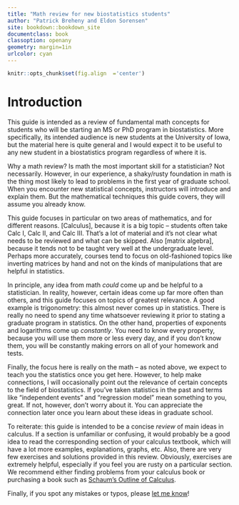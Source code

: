 ```yaml
---
title: "Math review for new biostatistics students"
author: "Patrick Breheny and Eldon Sorensen"
site: bookdown::bookdown_site
documentclass: book
classoption: openany
geometry: margin=1in
urlcolor: cyan
---
```


```r
knitr::opts_chunk$set(fig.align  ='center')
```

# Introduction

This guide is intended as a review of fundamental math concepts for students who will be starting an MS or PhD program in biostatistics. More specifically, its intended audience is new students at the University of Iowa, but the material here is quite general and I would expect it to be useful to any new student in a biostatistics program regardless of where it is.

Why a math review? Is math the most important skill for a statistician? Not necessarily. However, in our experience, a shaky/rusty foundation in math is the thing most likely to lead to problems in the first year of graduate school. When you encounter new statistical concepts, instructors will introduce and explain them. But the mathematical techniques this guide covers, they will assume you already know.

This guide focuses in particular on two areas of mathematics, and for different reasons. [Calculus], because it is a big topic -- students often take Calc I, Calc II, and Calc III. That's a lot of material and it's not clear what needs to be reviewed and what can be skipped. Also [matrix algebra], because it tends not to be taught very well at the undergraduate level. Perhaps more accurately, courses tend to focus on old-fashioned topics like inverting matrices by hand and not on the kinds of manipulations that are helpful in statistics.

In principle, any idea from math *could* come up and be helpful to a statistician. In reality, however, certain ideas come up far more often than others, and this guide focuses on topics of greatest relevance. A good example is trigonometry: this almost never comes up in statistics. There is really no need to spend any time whatsoever reviewing it prior to stating a graduate program in statistics. On the other hand, properties of exponents and logarithms come up *constantly*. You need to know every property, because you will use them more or less every day, and if you don't know them, you will be constantly making errors on all of your homework and tests.

Finally, the focus here is really on the math -- as noted above, we expect to teach you the statistics once you get here. However, to help make connections, I will occasionally point out the relevance of certain concepts to the field of biostatistics. If you've taken statistics in the past and terms like "independent events" and "regression model" mean something to you, great. If not, however, don't worry about it. You can appreciate the connection later once you learn about these ideas in graduate school.

To reiterate: this guide is intended to be a concise *review* of main ideas in calculus. If a section is unfamiliar or confusing, it would probably be a good idea to read the corresponding section of your calculus textbook, which will have a lot more examples, explanations, graphs, etc. Also, there are very few exercises and solutions provided in this review. Obviously, exercises are extremely helpful, especially if you feel you are rusty on a particular section. We recommend either finding problems from your calculus book or purchasing a book such as [Schaum's Outline of Calculus](https://www.amazon.com/dp/0071795537/ref=cm_sw_su_dp).

Finally, if you spot any mistakes or typos, please [let me know](https://github.com/IowaBiostat/math-review/issues)!
